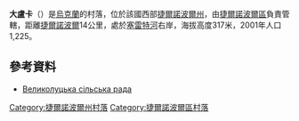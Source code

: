 {{烏克蘭城鎮
|城鎮名稱 =大盧卡
|烏克蘭文名稱 =Велика Лука 
|其他語言名稱 =
|代表圖像 =File:Велика Лука - Автошлях С201508 «Хатки — Мишковичі» - 14044739.jpg
|圖像大小 =
|圖像說明 =
|市旗圖 =
|市徽圖 =
|建立=1473年
|州分名稱 =捷爾諾波爾州
|區名稱 =[[捷爾諾波爾區|捷爾諾波爾區]]
|坐標緯度 =49
|坐標緯度分 =26
|坐標緯度秒 =52
|坐標經度=25
|坐標經度分 =35
|坐標經度秒=17
|海拔高度 = 317
|面積 =1.930
|人口 =1225
|統計時間 =
|郵政編碼 =47732
|電話區號 = 352
|汽車牌號 =
|政府地址 =с. Велика Лука, Тернопільський р-н, Тернопільська обл.
|官方網站 =
|鎮長名字 =Лучків Орест Борисович
}}
'''大盧卡'''（{{lang-uk|'''Велика Лука'''}}）是[[烏克蘭|烏克蘭]]的村落，位於該國西部[[捷爾諾波爾州|捷爾諾波爾州]]，由[[捷爾諾波爾區|捷爾諾波爾區]]負責管轄，距離[[捷爾諾波爾|捷爾諾波爾]]14公里，處於[[塞雷特河|塞雷特河]]右岸，海拔高度317米，2001年人口1,225。

{{coord|49|26|52|N|25|35|17|E|scale:30000|display=title}}

==參考資料==
*[http://www.trrada.te.ua/122 Великолуцька сільська рада]{{Wayback|url=http://www.trrada.te.ua/122 |date=20160306045433 }}

{{DEFAULTSORT:Велика Лука}}
[[Category:捷爾諾波爾州村落|Category:捷爾諾波爾州村落]]
[[Category:捷爾諾波爾區村落|Category:捷爾諾波爾區村落]]


{{Ternopil-geo-stub}}